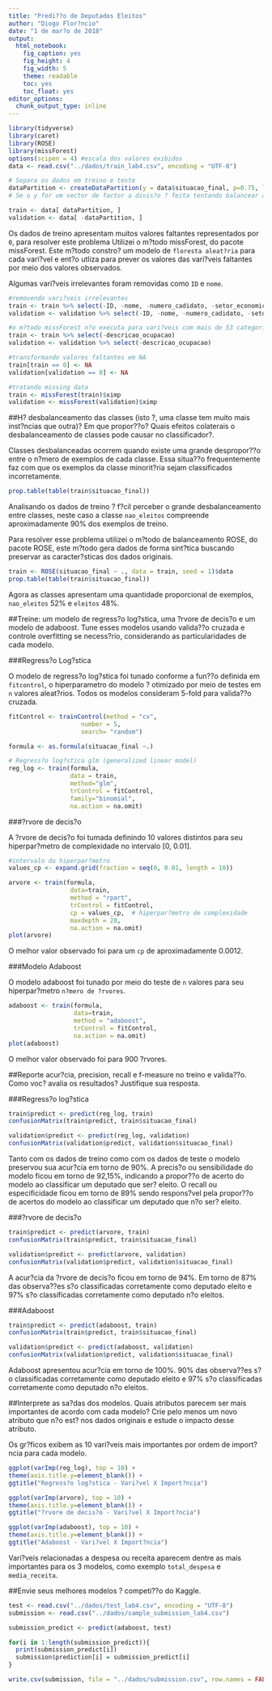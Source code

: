 ```yaml
---
title: "Predi??o de Deputados Eleitos"
author: "Diogo Flor?ncio"
date: "1 de mar?o de 2018"
output:
  html_notebook:
    fig_caption: yes
    fig_height: 4
    fig_width: 5
    theme: readable
    toc: yes
    toc_float: yes
editor_options: 
  chunk_output_type: inline
---
```


```r
library(tidyverse)
library(caret)
library(ROSE)
library(missForest)
options(scipen = 4) #escala dos valores exibidos
data <- read.csv("../dados/train_lab4.csv", encoding = "UTF-8")

# Separa os dados em treino e teste
dataPartition <- createDataPartition(y = data$situacao_final, p=0.75, list=FALSE)
# Se o y for um vector de factor a divis?o ? feita tentando balancear a distribui??o de classes de # y dentro das parti??es.

train <- data[ dataPartition, ]
validation <- data[ -dataPartition, ]
```

Os dados de treino apresentam muitos valores faltantes representados por `0`, para resolver este problema Utilizei o m?todo missForest, do pacote missForest. Este m?todo constro? um modelo de `floresta aleat?ria` para cada vari?vel e ent?o utliza para prever os valores das vari?veis faltantes por meio dos valores observados.

Algumas vari?veis irrelevantes foram removidas como `ID` e `nome`.

```r
#removendo vari?veis irrelevantes
train <- train %>% select(-ID, -nome, -numero_cadidato, -setor_economico_receita, -setor_economico_despesa) 
validation <- validation %>% select(-ID, -nome, -numero_cadidato, -setor_economico_receita, -setor_economico_despesa)

#o m?todo missForest n?o executa para vari?veis com mais de 53 categorias, neste caso optei por remover a vari?vel descricao_ocupacao
train <- train %>% select(-descricao_ocupacao)
validation <- validation %>% select(-descricao_ocupacao)

#transformando valores faltantes em NA
train[train == 0] <- NA
validation[validation == 0] <- NA

#tratando missing data 
train <- missForest(train)$ximp
validation <- missForest(validation)$ximp
```

##H? desbalanceamento das classes (isto ?, uma classe tem muito mais inst?ncias que outra)? Em que propor??o? Quais efeitos colaterais o desbalanceamento de classes pode causar no classificador?.

Classes desbalanceadas ocorrem quando existe uma grande despropor??o entre o n?mero de exemplos de cada classe. Essa situa??o frequentemente faz com que os exemplos da classe minorit?ria sejam classificados incorretamente.

```r
prop.table(table(train$situacao_final))
```

Analisando os dados de treino ? f?cil perceber o grande desbalanceamento entre classes, neste caso a classe `nao_eleitos` compreende aproximadamente 90% dos exemplos de treino.

Para resolver esse problema utilizei o m?todo de balanceamento ROSE, do pacote ROSE, este m?todo gera dados de forma sint?tica buscando preservar as caracter?sticas dos dados originais.

```r
train <- ROSE(situacao_final ~ ., data = train, seed = 1)$data
prop.table(table(train$situacao_final))
```

Agora as classes apresentam uma quantidade proporcional de exemplos, `nao_eleitos` 52% e `eleitos` 48%.

##Treine: um modelo de regress?o log?stica, uma ?rvore de decis?o e um modelo de adaboost. Tune esses modelos usando valida??o cruzada e controle overfitting se necess?rio, considerando as particularidades de cada modelo.

###Regress?o Log?stica

O modelo de regress?o log?stica foi tunado conforme a fun??o definida em `fitcontrol`, o hiperparametro do modelo ? otimizado por meio de testes em `n` valores aleat?rios. Todos os modelos consideram 5-fold para valida??o cruzada.

```r
fitControl <- trainControl(method = "cv",
                    number = 5,
                    search= "random")

formula <- as.formula(situacao_final ~.)

# Regress?o log?stica glm (generalized linear model)
reg_log <- train(formula,
                 data = train,
                 method="glm",
                 trControl = fitControl,
                 family="binomial",
                 na.action = na.omit)
```

###?rvore de decis?o

A ?rvore de decis?o foi tumada definindo 10 valores distintos para seu hiperpar?metro de complexidade no intervalo [0, 0.01]. 

```r
#intervalo do hiperpar?metro
values_cp <- expand.grid(fraction = seq(0, 0.01, length = 10))

arvore <- train(formula,
                 data=train,
                 method = "rpart",
                 trControl = fitControl,
                 cp = values_cp,  # hiperpar?metro de complexidade
                 maxdepth = 20,
                 na.action = na.omit)
plot(arvore)
```

O melhor valor observado foi para um `cp` de aproximadamente 0.0012.

###Modelo Adaboost

O modelo adaboost foi tunado por meio do teste de `n` valores para seu hiperpar?metro `n?mero de ?rvores`.

```r
adaboost <- train(formula,
                  data=train,
                  method = "adaboost",
                  trControl = fitControl,
                  na.action = na.omit)
plot(adaboost)
```

O melhor valor observado foi para 900 ?rvores.

##Reporte acur?cia, precision, recall e f-measure no treino e valida??o. Como voc? avalia os resultados? Justifique sua resposta.

###Regress?o log?stica

```r
train$predict <- predict(reg_log, train)
confusionMatrix(train$predict, train$situacao_final)
```

```r
validation$predict <- predict(reg_log, validation)
confusionMatrix(validation$predict, validation$situacao_final)
```
Tanto com os dados de treino como com os dados de teste o modelo preservou sua acur?cia em torno de 90%. A precis?o ou sensibilidade do modelo ficou em torno de 92,15%, indicando a propor??o de acerto do modelo ao classificar um deputado que ser? eleito. O recall ou especificidade ficou em torno de 89% sendo respons?vel pela propor??o de acertos do modelo ao classificar um deputado que n?o ser? eleito.   


###?rvore de decis?o

```r
train$predict <- predict(arvore, train)
confusionMatrix(train$predict, train$situacao_final)
```

```r
validation$predict <- predict(arvore, validation)
confusionMatrix(validation$predict, validation$situacao_final)
```
A acur?cia da ?rvore de decis?o ficou em torno de 94%. Em torno de 87% das observa??es s?o classificadas corretamente como deputado eleito e 97% s?o classificadas corretamente como deputado n?o eleitos.

###Adaboost

```r
train$predict <- predict(adaboost, train)
confusionMatrix(train$predict, train$situacao_final)
```

```r
validation$predict <- predict(adaboost, validation)
confusionMatrix(validation$predict, validation$situacao_final)
```

Adaboost apresentou acur?cia em torno de 100%. 90% das observa??es s?o classificadas corretamente como deputado eleito e 97% s?o classificadas corretamente como deputado n?o eleitos.

##Interprete as sa?das dos modelos. Quais atributos parecem ser mais importantes de acordo com cada modelo? Crie pelo menos um novo atributo que n?o est? nos dados originais e estude o impacto desse atributo.

Os gr?ficos exibem as 10 vari?veis mais importantes por ordem de import?ncia para cada modelo.

```r
ggplot(varImp(reg_log), top = 10) +
theme(axis.title.y=element_blank()) +
ggtitle("Regress?o log?stica - Vari?vel X Import?ncia")
```

```r
ggplot(varImp(arvore), top = 10) +
theme(axis.title.y=element_blank()) +
ggtitle("?rvore de decis?o - Vari?vel X Import?ncia")
```

```r
ggplot(varImp(adaboost), top = 10) +
theme(axis.title.y=element_blank()) +
ggtitle("Adaboost - Vari?vel X Import?ncia")
```

Vari?veis relacionadas a despesa ou receita aparecem dentre as mais importantes para os 3 modelos, como exemplo `total_despesa` e `media_receita`.

##Envie seus melhores modelos ? competi??o do Kaggle.

```r
test <- read.csv("../dados/test_lab4.csv", encoding = "UTF-8")
submission <- read.csv("../dados/sample_submission_lab4.csv")

submission_predict <- predict(adaboost, test)

for(i in 1:length(submission_predict)){
  print(submission_predict[i])
  submission$prediction[i] = submission_predict[i]
}

write.csv(submission, file = "../dados/submission.csv", row.names = FALSE)
```

